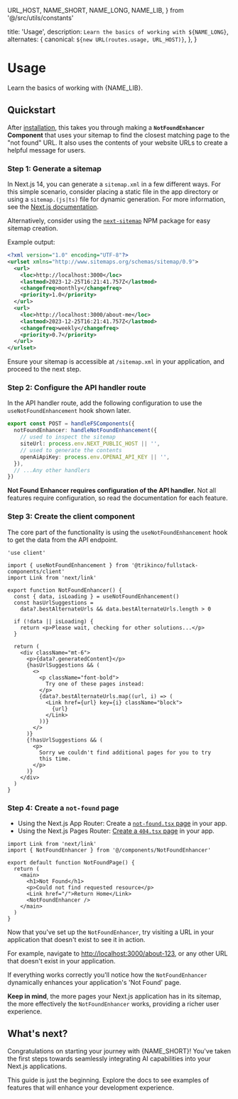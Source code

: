   URL_HOST,
  NAME_SHORT,
  NAME_LONG,
  NAME_LIB,
} from '@/src/utils/constants'

  title: 'Usage',
  description: `Learn the basics of working with ${NAME_LONG}`,
  alternates: {
    canonical: `${new URL(routes.usage, URL_HOST)}`,
  },
}

# Usage

Learn the basics of working with {NAME_LIB}.

## Quickstart

After [installation](/docs/get-started#installation), this takes you through making a **`NotFoundEnhancer` Component** that uses your sitemap to find the closest matching page to the "not found" URL. It also uses the contents of your website URLs to create a helpful message for users.

### Step 1: Generate a sitemap

In Next.js 14, you can generate a `sitemap.xml` in a few different ways. For this simple scenario, consider placing a static file in the app directory or using a `sitemap.(js|ts)` file for dynamic generation.
For more information, see the [Next.js documentation](https://nextjs.org/docs/app/api-reference/file-conventions/metadata/sitemap).

Alternatively, consider using the [`next-sitemap`](https://www.npmjs.com/package/next-sitemap) NPM package for easy sitemap creation.

Example output:

```xml title="public/sitemap.xml"
<?xml version="1.0" encoding="UTF-8"?>
<urlset xmlns="http://www.sitemaps.org/schemas/sitemap/0.9">
  <url>
    <loc>http://localhost:3000</loc>
    <lastmod>2023-12-25T16:21:41.757Z</lastmod>
    <changefreq>monthly</changefreq>
    <priority>1.0</priority>
  </url>
  <url>
    <loc>http://localhost:3000/about-me</loc>
    <lastmod>2023-12-25T16:21:41.757Z</lastmod>
    <changefreq>weekly</changefreq>
    <priority>0.7</priority>
  </url>
</urlset>
```

Ensure your sitemap is accessible at `/sitemap.xml` in your application, and proceed to the next step.

### Step 2: Configure the API handler route

In the API handler route, add the following configuration to use the `useNotFoundEnhancement` hook shown later.

```ts title="app/api/fsutils/[...fscomponents]/route.ts"
export const POST = handleFSComponents({
  notFoundEnhancer: handleNotFoundEnhancement({
    // used to inspect the sitemap
    siteUrl: process.env.NEXT_PUBLIC_HOST || '',
    // used to generate the contents
    openAiApiKey: process.env.OPENAI_API_KEY || '',
  }),
  // ...Any other handlers
})
```

**Not Found Enhancer requires configuration of the API handler.** Not all features require configuration, so read the documentation for each feature.

### Step 3: Create the client component

The core part of the functionality is using the `useNotFoundEnhancement` hook to get the data from the API endpoint.

```tsx title="components/NotFoundEnhancer.tsx"
'use client'

import { useNotFoundEnhancement } from '@trikinco/fullstack-components/client'
import Link from 'next/link'

export function NotFoundEnhancer() {
  const { data, isLoading } = useNotFoundEnhancement()
  const hasUrlSuggestions =
    data?.bestAlternateUrls && data.bestAlternateUrls.length > 0

  if (!data || isLoading) {
    return <p>Please wait, checking for other solutions...</p>
  }

  return (
    <div className="mt-6">
      <p>{data?.generatedContent}</p>
      {hasUrlSuggestions && (
        <>
          <p className="font-bold">
            Try one of these pages instead:
          </p>
          {data?.bestAlternateUrls.map((url, i) => (
            <Link href={url} key={i} className="block">
              {url}
            </Link>
          ))}
        </>
      )}
      {!hasUrlSuggestions && (
        <p>
          Sorry we couldn't find additional pages for you to try
          this time.
        </p>
      )}
    </div>
  )
}
```

### Step 4: Create a `not-found` page

- Using the Next.js App Router: Create a [`not-found.tsx` page](https://nextjs.org/docs/app/api-reference/file-conventions/not-found) in your app.
- Using the Next.js Pages Router: [Create a `404.tsx` page](https://nextjs.org/docs/pages/building-your-application/routing/custom-error#404-page) in your app.

```tsx {2,10} title="pages/404.tsx or app/not-found.tsx"
import Link from 'next/link'
import { NotFoundEnhancer } from '@/components/NotFoundEnhancer'

export default function NotFoundPage() {
  return (
    <main>
      <h1>Not Found</h1>
      <p>Could not find requested resource</p>
      <Link href="/">Return Home</Link>
      <NotFoundEnhancer />
    </main>
  )
}
```

Now that you've set up the `NotFoundEnhancer`, try visiting a URL in your application that doesn't exist to see it in action.

For example, navigate to [http://localhost:3000/about-123](http://localhost:3000/about-123), or any other URL that doesn't exist in your application.

If everything works correctly you'll notice how the `NotFoundEnhancer` dynamically enhances your application's 'Not Found' page.

**Keep in mind**, the more pages your Next.js application has in its sitemap, the more effectively the `NotFoundEnhancer` works, providing a richer user experience.

## What's next?

Congratulations on starting your journey with {NAME_SHORT}! You've taken the first steps towards seamlessly integrating AI capabilities into your Next.js applications.

This guide is just the beginning. Explore the docs to see examples of features that will enhance your development experience.
